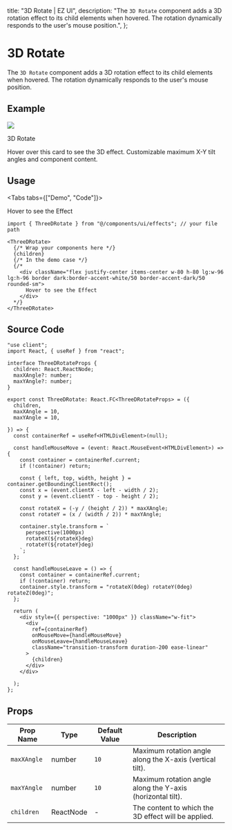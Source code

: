 
  title: "3D Rotate | EZ UI",
  description: "The `3D Rotate` component adds a 3D rotation effect to its child elements when hovered. The rotation dynamically responds to the user's mouse position.",
};

# 3D Rotate

The `3D Rotate` component adds a 3D rotation effect to its child elements when hovered. The rotation dynamically responds to the user's mouse position.


## Example

<ExampleBox>
  <ThreeDRotate>
    <div className="md:w-[450px] w-[320px] p-4 lg:p-6 border border-gray-light dark:border-gray-dark rounded-xl">
      <Image src="/images/creation/3d-book-gallery/img8.jpg" width={1800} height={949} className="w-full h-fit rounded-md"/>
      <p className="mt-3 md:mt-4 font-bold text-accent-dark dark:text-accent-white text-lg md:text-xl">3D Rotate</p>
      <p className="mt-1 md:mt-2 font-semibold text-accent-300 dark:text-accent-900 text-xs md:text-sm">Hover over this card to see the 3D effect. Customizable maximum X-Y tilt angles and component content.</p>
    </div>
  </ThreeDRotate>
</ExampleBox>

## Usage

<Tabs tabs={["Demo", "Code"]}>
  <Tab title="Demo">
    <div className="w-full flex justify-center py-4 md:py-10">
      <ThreeDRotate>
        <div className="flex justify-center items-center w-80 h-80 lg:w-96 lg:h-96 border dark:border-accent-white/50 border-accent-dark/50 rounded-sm">
          Hover to see the Effect
        </div>
      </ThreeDRotate>
    </div>
  </Tab>
<Tab title="Code">
```tsx
import { ThreeDRotate } from "@/components/ui/effects"; // your file path

<ThreeDRotate>
  {/* Wrap your components here */}
  {children}
  {/* In the demo case */}
  {/* 
    <div className="flex justify-center items-center w-80 h-80 lg:w-96 lg:h-96 border dark:border-accent-white/50 border-accent-dark/50 rounded-sm">
      Hover to see the Effect
    </div> 
  */}
</ThreeDRotate>
```
  </Tab>
</Tabs>


## Source Code

```tsx
"use client";
import React, { useRef } from "react";

interface ThreeDRotateProps {
  children: React.ReactNode;
  maxXAngle?: number;
  maxYAngle?: number;
}

export const ThreeDRotate: React.FC<ThreeDRotateProps> = ({
  children,
  maxXAngle = 10,
  maxYAngle = 10,
  
}) => {
  const containerRef = useRef<HTMLDivElement>(null);

  const handleMouseMove = (event: React.MouseEvent<HTMLDivElement>) => {
    const container = containerRef.current;
    if (!container) return;

    const { left, top, width, height } = container.getBoundingClientRect();
    const x = (event.clientX - left - width / 2);
    const y = (event.clientY - top - height / 2);

    const rotateX = (-y / (height / 2)) * maxXAngle;
    const rotateY = (x / (width / 2)) * maxYAngle;

    container.style.transform = `
      perspective(1000px)
      rotateX(${rotateX}deg)
      rotateY(${rotateY}deg)
    `;
  };

  const handleMouseLeave = () => {
    const container = containerRef.current;
    if (!container) return;
    container.style.transform = "rotateX(0deg) rotateY(0deg) rotateZ(0deg)";
  };

  return (
    <div style={{ perspective: "1000px" }} className="w-fit">
      <div
        ref={containerRef}
        onMouseMove={handleMouseMove}
        onMouseLeave={handleMouseLeave}
        className="transition-transform duration-200 ease-linear"
      >
        {children}
      </div>
    </div>

  );
};

```

## Props

| Prop Name | Type   | Default Value | Description                                                                 |
|-----------|--------|---------------|-----------------------------------------------------------------------------|
| `maxXAngle`  | number    | `10`          | Maximum rotation angle along the X-axis (vertical tilt).                    |
| `maxYAngle`  | number    | `10`          | Maximum rotation angle along the Y-axis (horizontal tilt).                  |
| `children`   | ReactNode | -             | The content to which the 3D effect will be applied.                         |



